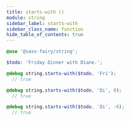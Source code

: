 ```yaml
---
title: starts-with ()
module: string
sidebar_label: starts-with
sidebar_class_name: function
hide_table_of_contents: true
---
```


<DocPage fieldName="starts-with" fieldType="function" spec={Spec} />

```scss
@use '@sass-fairy/string';

$todo: 'Friday Dinner with Diane.';

@debug string.starts-with($todo, 'Fri');
  // true

@debug string.starts-with($todo, 'Di', 8);
  // true

@debug string.starts-with($todo, 'Di', -6);
  // true
```
